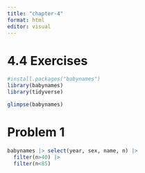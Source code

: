 ```yaml
---
title: "chapter-4"
format: html
editor: visual
---
```


# 4.4 Exercises

```r
#install.packages("babynames")
library(babynames)
library(tidyverse)
```

```r
glimpse(babynames)
```

# Problem 1

```r
babynames |> select(year, sex, name, n) |>
  filter(n>40) |>
  filter(n<85)
```

```r

```

